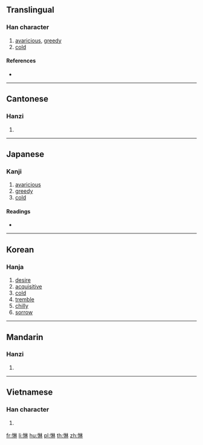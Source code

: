 ==Translingual==

===Han character===
{{Han char|rn=61|rad=心|as=08|sn=11|four=94090|canj=PDD|ids=⿰忄林}}

# [[avaricious]], [[greedy]]
# [[cold]]

====References====
* {{Han ref|kx=0390.300|dkj=10785|dj=0724.260|hdz=42314.010|uh=60CF|ud=24783|bh=D559|bd=54617}}

----

==Cantonese==

===Hanzi===
{{yue-hanzi|jyut=[[laam4]]|y=laam4}}

# {{defn|lang=yue|sort=心08}}

----

==Japanese==

===Kanji===
{{ja-kanji|grade=|rs=心08}}

# [[avaricious]]
# [[greedy]]
# [[cold]]

====Readings====
* {{ja-readings|on=[[らん]] (ran), [[りん]] (rin)|kun=[[むさぼる]] (musaboru)}}

----

==Korean==

===Hanja===
{{ko-hanja|hangeul=[[람]]>[[남]]|eumhun=|rv=ram>nam|mr=ram>nam|y=lam>nam}}

# [[desire]]
# [[acquisitive]]
# [[cold]]
# [[tremble]]
# [[chilly]]
# [[sorrow]]

----

==Mandarin==

===Hanzi===
{{cmn-hanzi|pin=[[lán]] ([[lan2]]), [[lín]] ([[lin2]])|wg=lan<sup>2</sup>, lin<sup>2</sup>}}

# {{defn|lang=cmn|sort=心08}}

----

==Vietnamese==

===Han character===
{{vi-readings|rs=心08|hanviet=lầm}}

# {{defn|lang=vi|sort=心08}}

[[fr:惏]]
[[li:惏]]
[[hu:惏]]
[[pl:惏]]
[[th:惏]]
[[zh:惏]]
